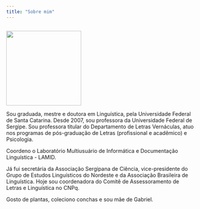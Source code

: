 ```yaml
---
title: "Sobre mim"
---
```

<style>
  .col2 {
    columns: 2 300px;         /* number of columns and width in pixels*/
      -webkit-columns: 2 300px; /* chrome, safari */
      -moz-columns: 2 300px;    /* firefox */
  }
.col3 {
  columns: 3 100px;
  -webkit-columns: 3 100px;
  -moz-columns: 3 100px;
}
</style>

<div class="col2">

<img src="raquel3.jpg" width="200"> 

[<i class="fa fa-twitter" aria-hidden="true"></i>](https://twitter.com/rkofreitag) 
[<i class="fa fa-facebook" aria-hidden="true"></i>](https://www.facebook.com/raquel.freitag)
[<i class="fa fa-instagram" aria-hidden="true"></i>](https://www.instagram.com/raquel_freitag/)

Sou graduada, mestre e doutora em Linguística, pela Universidade Federal de Santa Catarina. Desde 2007, sou professora da Universidade Federal de Sergipe. Sou professora titular do Departamento de Letras Vernáculas, atuo nos programas de pós-graduação de Letras (profissional e acadêmico) e Psicologia.

Coordeno o Laboratório Multiusuário de Informática e Documentação Linguística - LAMID.

Já fui secretária da Associação Sergipana de Ciência, vice-presidente do Grupo de Estudos Linguísticos do Nordeste e da Associação Brasileira de Linguística. Hoje sou coordenadora do Comitê de Assessoramento de Letras e Linguística no CNPq.

Gosto de plantas, coleciono conchas e sou mãe de Gabriel.

</div>
